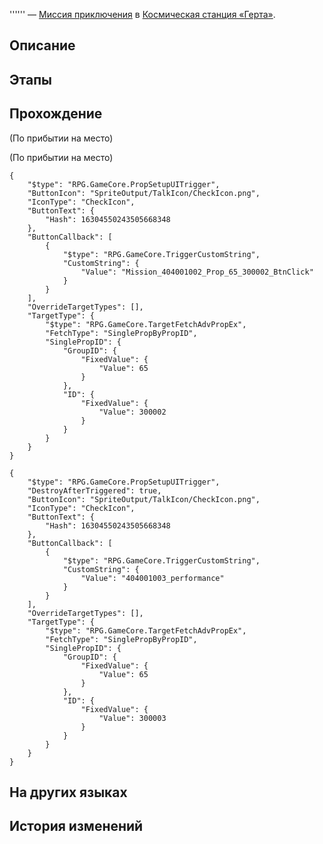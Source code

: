 {{Дополнить|Диалоги.}}
{{Миссия Инфобокс
|id              = 4040010
|Название        = 
|Изображение     = Миссия Освоения .png
|Тип             = Миссия приключения
|События         = 
|Глава           = 
|Условия         = Завершена [[Миссия Освоения]] ''[[Неисчезающие тени]]''
|Персонажи       = Первопроходец
|СтартЛокация    = Зона хранения
|Мир             = Космическая станция «Герта»
|Локации         = Зона хранения
|Предыдущая      = 
|Следующая       = 
|Награды         = Hertareum*20; Кредиты*5 000
}}
'''''' — [[Миссия приключения]] в [[Космическая станция «Герта»]].

==Описание==
{{Описание|<!--официальное описание из Перекрёстка судеб-->}}

==Этапы==


==Прохождение==
{{Дополнить}}

:<!--0.25-second delay-->
;(По прибытии на место)

;(По прибытии на место)
<!--Unknown TalkSentence: 404001001-->
:<!--0.25-second delay-->
<pre>{
	"$type": "RPG.GameCore.PropSetupUITrigger",
	"ButtonIcon": "SpriteOutput/TalkIcon/CheckIcon.png",
	"IconType": "CheckIcon",
	"ButtonText": {
		"Hash": 16304550243505668348
	},
	"ButtonCallback": [
		{
			"$type": "RPG.GameCore.TriggerCustomString",
			"CustomString": {
				"Value": "Mission_404001002_Prop_65_300002_BtnClick"
			}
		}
	],
	"OverrideTargetTypes": [],
	"TargetType": {
		"$type": "RPG.GameCore.TargetFetchAdvPropEx",
		"FetchType": "SinglePropByPropID",
		"SinglePropID": {
			"GroupID": {
				"FixedValue": {
					"Value": 65
				}
			},
			"ID": {
				"FixedValue": {
					"Value": 300002
				}
			}
		}
	}
}</pre>
:<!--0.25-second delay-->
<pre>{
	"$type": "RPG.GameCore.PropSetupUITrigger",
	"DestroyAfterTriggered": true,
	"ButtonIcon": "SpriteOutput/TalkIcon/CheckIcon.png",
	"IconType": "CheckIcon",
	"ButtonText": {
		"Hash": 16304550243505668348
	},
	"ButtonCallback": [
		{
			"$type": "RPG.GameCore.TriggerCustomString",
			"CustomString": {
				"Value": "404001003_performance"
			}
		}
	],
	"OverrideTargetTypes": [],
	"TargetType": {
		"$type": "RPG.GameCore.TargetFetchAdvPropEx",
		"FetchType": "SinglePropByPropID",
		"SinglePropID": {
			"GroupID": {
				"FixedValue": {
					"Value": 65
				}
			},
			"ID": {
				"FixedValue": {
					"Value": 300003
				}
			}
		}
	}
}</pre>
{{Диалог Конец}}

==На других языках==
{{На других языках
|en   = 
|zhs  = 
|zht  = 
|ja   = 
|ko   = 
|es   = 
|fr   = 
|ru   = 
|th   = 
|vi   = 
|de   = 
|id   = 
|pt   = 
}}

==История изменений==
{{История изменений|2.7}}
